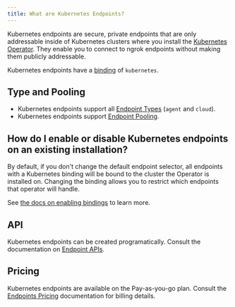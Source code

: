 ```yaml
---
title: What are Kubernetes Endpoints?
---
```


Kubernetes endpoints are secure, private endpoints that are only addressable
inside of Kubernetes clusters where you install the [Kubernetes
Operator](/k8s/). They enable you to connect to ngrok endpoints without making them publicly addressable.

Kubernetes endpoints have a [binding](/universal-gateway/bindings) of `kubernetes`.

## Type and Pooling

- Kubernetes endpoints support all [Endpoint
  Types](/universal-gateway/types) (`agent` and `cloud`).
- Kubernetes endpoints support [Endpoint
  Pooling](/universal-gateway/endpoint-pooling).

## How do I enable or disable Kubernetes endpoints on an existing installation?

By default, if you don't change the default endpoint selector, all endpoints with a Kubernetes binding will be bound to the cluster the Operator is installed on. Changing the binding allows you to restrict which endpoints that operator will handle.

See [the docs on enabling bindings](/docs/k8s/guides/bindings/#enable-bindings-for-the-operator) to learn more.

## API

Kubernetes endpoints can be created programatically. Consult the documentation
on [Endpoint APIs](/api/resources/endpoints/).

## Pricing

Kubernetes endpoints are available on the Pay-as-you-go plan. Consult the
[Endpoints Pricing](/universal-gateway/endpoints/#pricing)
documentation for billing details.
